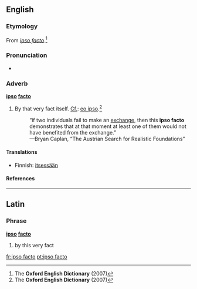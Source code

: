 ==English==

===Etymology===
From {{L.}} ''[[#Latin|ipso facto]]''.<ref name="OED-etym&def">The '''Oxford English Dictionary''' (2007)</ref>

===Pronunciation===
* {{RP}} {{IPA|/ˈɪpsəʊ ˌfæktəʊ/}}

===Adverb===
'''[[ipso]] [[facto]]'''

# By that very fact itself. [[cf.|Cf.]]: [[eo ipso]].<ref name="OED-etym&def">The '''Oxford English Dictionary''' (2007)</ref>
#: “if two individuals fail to make an [[exchange]], then this '''ipso facto''' demonstrates that at that moment at least one of them would not have benefited from the exchange.”
#:—Bryan Caplan, “The Austrian Search for Realistic Foundations”

====Translations====
{{trans-top|By that fact}}
* Finnish: [[itsessään]]
{{trans-mid}}
{{trans-bottom}}

====References====
<references/>

----

==Latin==

===Phrase===
'''[[ipso]] [[facto]]'''

# by this very fact

[[fr:ipso facto]]
[[pt:ipso facto]]